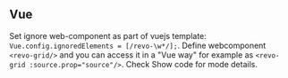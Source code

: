 
<Meta title="Docs/Frameworks/Vue"/>

## Vue
Set ignore web-component as part of vuejs template: `Vue.config.ignoredElements = [/revo-\w*/];`.
Define webcomponent `<revo-grid/>` and you can access it in a "Vue way" for example as `<revo-grid :source.prop="source"/>`.
Check Show code for mode details.

<Canvas>
<Story name="JavaScript" id="source-example-vuejs--basic-sample"/>
</Canvas>